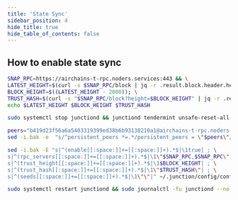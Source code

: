```yaml
---
title: 'State Sync'
sidebar_position: 4
hide_title: true
hide_table_of_contents: false
---
```



<PageTitle
  iconUrl="img/airchains-icon.svg"
  title="Airchains State Sync"
  chainId="varanasi-1"
  version="v0.3.2"
/>

## How to enable state sync

```bash
SNAP_RPC=https://airchains-t-rpc.noders.services:443 && \
LATEST_HEIGHT=$(curl -s $SNAP_RPC/block | jq -r .result.block.header.height); \
BLOCK_HEIGHT=$((LATEST_HEIGHT - 2000)); \
TRUST_HASH=$(curl -s "$SNAP_RPC/block?height=$BLOCK_HEIGHT" | jq -r .result.block_id.hash) && \
echo $LATEST_HEIGHT $BLOCK_HEIGHT $TRUST_HASH
```

```bash
sudo systemctl stop junctiond && junctiond tendermint unsafe-reset-all --home ~/.junction --keep-addr-book
```

```bash
peers="b419d23f56a6a5403319399ed38b6b93138210a1@airchains-t-rpc.noders.services:26756"
sed -i.bak -e  "s/^persistent_peers *=.*/persistent_peers = \"$peers\"/" ~/.junction/config/config.toml
```

```bash
sed -i.bak -E "s|^(enable[[:space:]]+=[[:space:]]+).*$|\1true| ; \
s|^(rpc_servers[[:space:]]+=[[:space:]]+).*$|\1\"$SNAP_RPC,$SNAP_RPC\"| ; \
s|^(trust_height[[:space:]]+=[[:space:]]+).*$|\1$BLOCK_HEIGHT| ; \
s|^(trust_hash[[:space:]]+=[[:space:]]+).*$|\1\"$TRUST_HASH\"| ; \
s|^(seeds[[:space:]]+=[[:space:]]+).*$|\1\"\"|" ~/.junction/config/config.toml
```

```bash
sudo systemctl restart junctiond && sudo journalctl -fu junctiond --no-hostname -o cat
```
